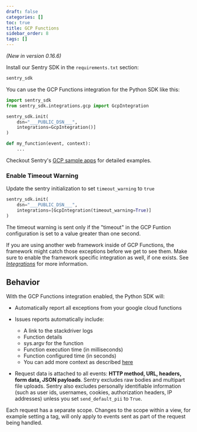 ```yaml
---
draft: false
categories: []
toc: true
title: GCP Functions
sidebar_order: 8
tags: []
---
```

*(New in version 0.16.6)*

Install our Sentry SDK in the `requirements.txt` section:

```python
sentry_sdk
```

You can use the GCP Functions integration for the Python SDK like this:

```python
import sentry_sdk
from sentry_sdk.integrations.gcp import GcpIntegration

sentry_sdk.init(
    dsn="___PUBLIC_DSN___",
    integrations=GcpIntegration()]
)

def my_function(event, context):
    ...
```

Checkout Sentry's [GCP sample apps](https://github.com/getsentry/examples/tree/master/gcp-cloud-functions) for detailed examples.

### Enable Timeout Warning
Update the sentry initialization to set ```timeout_warning``` to ```true```
```python
sentry_sdk.init(
    dsn="___PUBLIC_DSN___",
    integrations=[GcpIntegration(timeout_warning=True)]
)
```
The timeout warning is sent only if the "timeout" in the GCP Funtion configuration is set to a value greater than one second.

 
<Alert level="info" title="Note"><markdown>

If you are using another web framework inside of GCP Functions, the framework might catch those exceptions before we get to see them. Make sure to enable the framework specific integration as well, if one exists. See [*Integrations*](/platforms/python/#integrations) for more information.

</markdown></Alert>


## Behavior

With the GCP Functions integration enabled, the Python SDK will:

* Automatically report all exceptions from your google cloud functions 
* Issues reports automatically include:
  * A link to the stackdriver logs 
  * Function details 
  * sys.argv for the function 
  * Function execution time (in milliseconds)
  * Function configured time (in seconds)
  * You can add more context as described [here](/platforms/python#setting-context)

* Request data is attached to all events: **HTTP method, URL, headers, form data, JSON payloads**. Sentry excludes raw bodies and multipart file uploads. Sentry also excludes personally identifiable information (such as user ids, usernames, cookies, authorization headers, IP addresses) unless you set ``send_default_pii`` to ``True``.

Each request has a separate scope. Changes to the scope within a view, for example setting a tag, will only apply to events sent as part of the request being handled.
